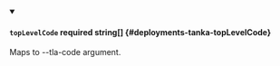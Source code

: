
<details className="config-field" data-expandable="false" open>
<summary>

#### `topLevelCode` <span className="config-field-required" data-required="false">required</span> <span className="config-field-type">string[]</span> <span className="config-field-default"></span> <span className="config-field-enum"></span> {#deployments-tanka-topLevelCode}

Maps to --tla-code argument.

</summary>



</details>

